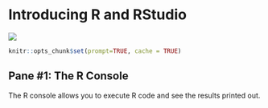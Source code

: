 # Introducing R and RStudio

![](images/rstudio.png)
```r
knitr::opts_chunk$set(prompt=TRUE, cache = TRUE) 
```

## Pane #1: The R Console

The R console allows you to execute R code and see the results printed out.
